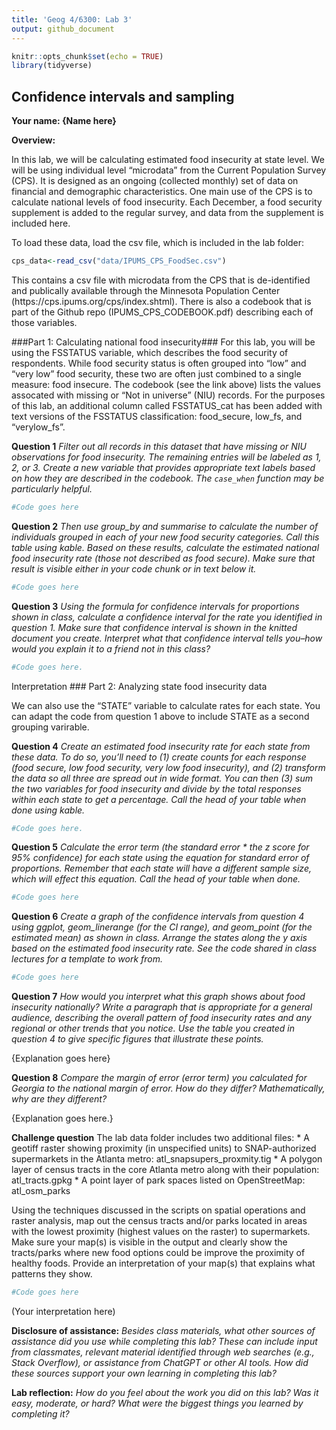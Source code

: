 ---
title: 'Geog 4/6300: Lab 3'
output: github_document
---

```{r setup, include=FALSE}
knitr::opts_chunk$set(echo = TRUE)
library(tidyverse)
```

## Confidence intervals and sampling

**Your name: {Name here}**

**Overview:**

In this lab, we will be calculating estimated food insecurity at state level. We will be using individual level “microdata” from the Current Population Survey (CPS). It is designed as an ongoing (collected monthly) set of data on financial and demographic characteristics. One main use of the CPS is to calculate national levels of food insecurity. Each December, a food security supplement is added to the regular survey, and data from the supplement is included here.

To load these data, load the csv file, which is included in the lab folder:

```{r message=FALSE}
cps_data<-read_csv("data/IPUMS_CPS_FoodSec.csv")
```

This contains a csv file with microdata from the CPS that is de-identified and publically available through the Minnesota Population Center (https://cps.ipums.org/cps/index.shtml). There is also a codebook that is part of the Github repo (IPUMS_CPS_CODEBOOK.pdf) describing each of those variables.

###Part 1: Calculating national food insecurity###
For this lab, you will be using the FSSTATUS variable, which describes the food security of respondents. While food security status is often grouped into “low” and “very low” food security, these two are often just combined to a single measure: food insecure. The codebook (see the link above) lists the values assocated with missing or "Not in universe" (NIU) records. For the purposes of this lab, an additional column called FSSTATUS_cat has been added with text versions of the FSSTATUS classification: food_secure, low_fs, and "verylow_fs".

**Question 1** _Filter out all records in this dataset that have missing or NIU observations for food insecurity. The remaining entries will be labeled as 1, 2, or 3. Create a new variable that provides appropriate text labels based on how they are described in the codebook. The `case_when` function may be particularly helpful._

```{r}
#Code goes here
```

**Question 2** _Then use group_by and summarise to calculate the number of individuals grouped in each of your new food security categories.  Call this table using kable. Based on these results, calculate the estimated national food insecurity rate (those not described as food secure). Make sure that result is visible either in your code chunk or in text below it._

```{r}
#Code goes here
```

**Question 3** _Using the formula for confidence intervals for proportions shown in class, calculate a confidence interval for the rate you identified in question 1. Make sure that confidence interval is shown in the knitted document you create. Interpret what that confidence interval tells you--how would you explain it to a friend not in this class?_

```{r}
#Code goes here. 
```

{Interpretation goes here.}

### Part 2: Analyzing state food insecurity data

We can also use the "STATE" variable to calculate rates for each state. You can adapt the code from question 1 above to include STATE as a second grouping varirable. 

**Question 4** _Create an estimated food insecurity rate for each state from these data. To do so, you'll need to (1) create counts for each response (food secure, low food security, very low food insecurity), and (2) transform the data so all three are spread out in wide format. You can then (3) sum the two variables for food insecurity and divide by the total responses within each state to get a percentage. Call the head of your table when done using kable._

```{r}
#Code goes here.
```

**Question 5** _Calculate the error term (the standard error * the z score for 95% confidence) for each state using the equation for standard error of proportions. Remember that each state will have a different sample size, which will effect this equation. Call the head of your table when done._

```{r}
#Code goes here
```

**Question 6** _Create a graph of the confidence intervals from question 4 using ggplot, geom_linerange (for the CI range), and geom_point (for the estimated mean) as shown in class. Arrange the states along the y axis based on the estimated food insecurity rate. See the code shared in class lectures for a template to work from._ 

```{r}
#Code goes here
```

**Question 7** _How would you interpret what this graph shows about food insecurity nationally? Write a paragraph that is appropriate for a general audience, describing the overall pattern of food insecurity rates and any regional or other trends that you notice. Use the table you created in question 4 to give specific figures that illustrate these points._

{Explanation goes here}

**Question 8** _Compare the margin of error (error term) you calculated for Georgia to the national margin of error. How do they differ? Mathematically, why are they different?_

{Explanation goes here.}

**Challenge question**
The lab data folder includes two additional files:
* A geotiff raster showing proximity (in unspecified units) to SNAP-authorized supermarkets in the Atlanta metro: atl_snapsupers_proxmity.tig
* A polygon layer of census tracts in the core Atlanta metro along with their population: atl_tracts.gpkg
* A point layer of park spaces listed on OpenStreetMap: atl_osm_parks

Using the techniques discussed in the scripts on spatial operations and raster analysis, map out the census tracts and/or parks located in areas with the lowest proximity (highest values on the raster) to supermarkets. Make sure your map(s) is visible in the output and clearly show the tracts/parks where new food options could be improve the proximity of healthy foods. Provide an interpretation of your map(s) that explains what patterns they show.

```{r}
#Code goes here
```

(Your interpretation here)

**Disclosure of assistance:** _Besides class materials, what other sources of assistance did you use while completing this lab? These can include input from classmates, relevant material identified through web searches (e.g., Stack Overflow), or assistance from ChatGPT or other AI tools. How did these sources support your own learning in completing this lab?_


**Lab reflection:** _How do you feel about the work you did on this lab? Was it easy, moderate, or hard? What were the biggest things you learned by completing it?_

